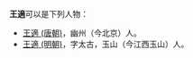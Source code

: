 '''王適'''可以是下列人物：

* [[王適_(唐朝)|王適 (唐朝)]]，幽州（今北京）人。
* [[王適_(明朝)|王適 (明朝)]]，字太古，玉山（今江西玉山）人。
{{disambig|Cat=二字王姓人名消歧義}}